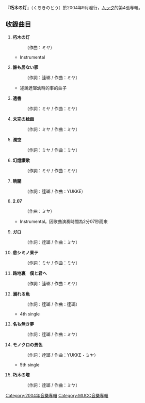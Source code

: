 『'''朽木の灯'''』（くちきのとう）於2004年9月發行，[[ムック|ムック]]的第4張專輯。

== 收錄曲目 ==
#'''朽木の灯'''
#:（作曲：ミヤ）
#*Instrumental
#:
#'''誰も居ない家'''
#:（作詞：逹瑯 / 作曲：ミヤ）
#*述說逹瑯幼時的事的曲子
#:
#'''遺書'''
#:（作詞：ミヤ / 作曲：ミヤ）
#:
#'''未完の絵画'''
#:（作詞：ミヤ / 作曲：ミヤ）
#:
#'''濁空'''
#:（作詞：ミヤ / 作曲：ミヤ）
#:
#'''幻燈讃歌'''
#:（作詞：ミヤ / 作曲：ミヤ）
#:
#'''暁闇'''
#:（作詞：逹瑯 / 作曲：YUKKE）
#:
#'''2.07'''
#:（作曲：ミヤ）
#*Instrumental。因歌曲演奏時間為2分07秒而來
#:
#'''ガロ'''
#:（作詞：逹瑯 / 作曲：ミヤ）
#:
#'''悲シミノ果テ'''
#:（作詞：ミヤ / 作曲：ミヤ）
#:
#'''路地裏　僕と君へ'''
#:（作詞：逹瑯 / 作曲：ミヤ）
#:
#'''溺れる魚'''
#:（作詞：逹瑯 / 作曲：逹瑯）
#* 4th single
#:
#'''名も無き夢'''
#:（作詞：逹瑯 / 作曲：ミヤ）
#:
#'''モノクロの景色'''
#:（作詞：逹瑯 / 作曲：YUKKE・ミヤ）
#* 5th single
#:
#'''朽木の塔'''
#:（作詞：逹瑯 / 作曲：ミヤ）

[[Category:2004年音樂專輯|Category:2004年音樂專輯]]
[[Category:MUCC音樂專輯|Category:MUCC音樂專輯]]


{{Album-stub}}